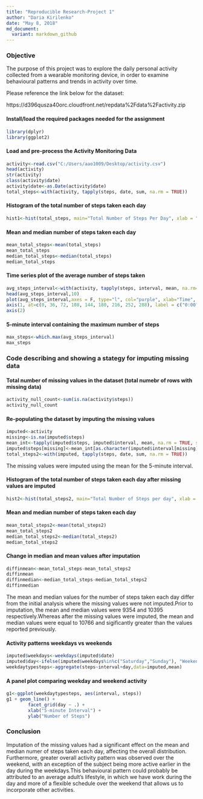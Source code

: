 ---
title: "Reproducible Research-Project 1"
author: "Daria Kirilenko"
date: "May 8, 2018"
md_document:
  variant: markdown_github
---

### Objective

The purpose of this project was to explore the daily personal activity collected from a wearable monitoring device, in order to examine behavioural patterns and trends in activity over time.


Please reference the link below for the dataset:

https://d396qusza40orc.cloudfront.net/repdata%2Fdata%2Factivity.zip

#### Install/load the required packages needed for the assignment
```{r, echo=TRUE}
library(dplyr)
library(ggplot2)
```

#### Load and pre-process the Activity Monitoring Data 
```{r, echo=TRUE}
activity<-read.csv("C:/Users/aao1009/Desktop/activity.csv")
head(activity)
str(activity)
class(activity$date)
activity$date<-as.Date(activity$date)
total_steps<-with(activity, tapply(steps, date, sum, na.rm = TRUE))
```

#### Histogram of the total number of steps taken each day
```{r, echo=TRUE}
hist1<-hist(total_steps, main="Total Number of Steps Per Day", xlab = "Steps", col = "purple")
```

#### Mean and median number of steps taken each day
```{r, echo=TRUE}
mean_total_steps<-mean(total_steps)
mean_total_steps
median_total_steps<-median(total_steps)
median_total_steps
```

#### Time series plot of the average number of steps taken
```{r, echo=TRUE}
avg_steps_interval<-with(activity, tapply(steps, interval, mean, na.rm=TRUE))
head(avg_steps_interval,10)
plot(avg_steps_interval,axes = F, type="l", col="purple", xlab="Time", ylab="Average Number of Steps", main="Average Daily Activity Pattern")
axis(1, at=c(0, 36, 72, 108, 144, 180, 216, 252, 288), label = c("0:00", "3:00","6:00", "9:00", "12:00","15:00","18:00","21:00","24:00"))
axis(2)
```

#### 5-minute interval containing the maximum number of steps
```{r, echo=TRUE}
max_steps<-which.max(avg_steps_interval)
max_steps
```
### Code describing and showing a stategy for imputing missing data

#### Total number of missing values in the dataset (total numebr of rows with missing data)
```{r, echo=TRUE}
activity_null_count<-sum(is.na(activity$steps))
activity_null_count
```

#### Re-populating the dataset by imputing the missing values 
```{r, echo=TRUE}
imputed<-activity
missing<-is.na(imputed$steps)
mean_int<-tapply(imputed$steps, imputed$interval, mean, na.rm = TRUE, simplify = TRUE)
imputed$steps[missing]<-mean_int[as.character(imputed$interval[missing])]
total_steps2<-with(imputed, tapply(steps, date, sum, na.rm = TRUE))
```

The missing values were imputed using the mean for the 5-minute interval.

#### Histogram of the total number of steps taken each day after missing values are imputed
```{r, echo=TRUE}
hist2<-hist(total_steps2, main="Total Number of Steps per day", xlab = "Steps", col = "orange")
```

#### Mean and median number of steps taken each day
```{r, echo=TRUE}
mean_total_steps2<-mean(total_steps2)
mean_total_steps2
median_total_steps2<-median(total_steps2)
median_total_steps2
```

#### Change in median and mean values after imputation
```{r, echo=TRUE}
diffinmean<-mean_total_steps-mean_total_steps2
diffinmean
diffinmedian<-median_total_steps-median_total_steps2
diffinmedian
```

The mean and median values for the number of steps taken each day differ from the initial analysis where the missing values were not imputed.Prior to imputation, the mean and median values were 9354 and 10395 respectively.Whereas after the missing values were imputed, the mean and median values were equal to 10766 and sigificantly greater than the values reported previously.

#### Activity patterns weekdays vs weekends
```{r, echo=TRUE}
imputed$weekdays<-weekdays(imputed$date)
imputed$day<-ifelse(imputed$weekdays%in%c("Saturday","Sunday"), "Weekend", "Weekday")
weekdaytypesteps<-aggregate(steps~interval+day,data=imputed,mean)
```

#### A panel plot comparing weekday and weekend activity
```{r, echo=TRUE}
g1<-ggplot(weekdaytypesteps, aes(interval, steps))
g1 + geom_line() +
        facet_grid(day ~ .) +
        xlab("5-minute Interval") + 
        ylab("Number of Steps")
```

### Conclusion

Imputation of the missing values had a significant effect on the mean and median numer of steps taken each day, affecting the overall distribution. Furthermore, greater overall activity pattern was observed over the weekend, with an exception of the subject being more active earlier in the day during the weekdays.This behavioural pattern could probably be attributed to an average adult's lifestyle, in which we have work during the day and more of a flexible schedule over the weekend that allows us to incorporate other activities.

